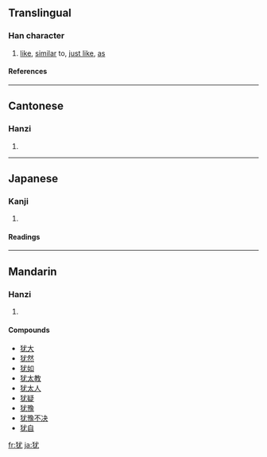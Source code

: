 {{see|猶}}

==Translingual==
===Han character===
{{Han char|rn=94|rad=犬|as=04|sn=7|four=|canj=大竹戈大山 (KHIKU)}}
# [[like]], [[similar]] to, [[just like]], [[as]]
====References====
{{Han ref|kx=0706.190|dkj=20259|dj=1119.130|hdz=21335.070|uh=72B9|ud=29369}}

----
==Cantonese==
===Hanzi===
{{yue-hanzi|jyut=|y=yau4}}
# {{defn|Cantonese}}

----
==Japanese==
===Kanji===
{{ja-kanji|grade=|rs=犬04}}
# {{defn|Japanese}} 
====Readings====
{{ja-readings|on=[[ゆう]] (yū), [[よう]] (yō)|kun=[[なお]] (nao)}}

----
==Mandarin==
===Hanzi===
{{cmn-hanzi|tra=猶|pin=[[fān]] ([[fan1]]), [[yóu]] ([[you2]])|wg=fan<sup>1</sup>, yu<sup>2</sup>}}
# {{defn|Mandarin}}

====Compounds====
*[[犹大]]
*[[犹然]]
*[[犹如]]
*[[犹太教]]
*[[犹太人]]
*[[犹疑]]
*[[犹豫]]
*[[犹豫不决]]
*[[犹自]]

[[fr:犹]]
[[ja:犹]]